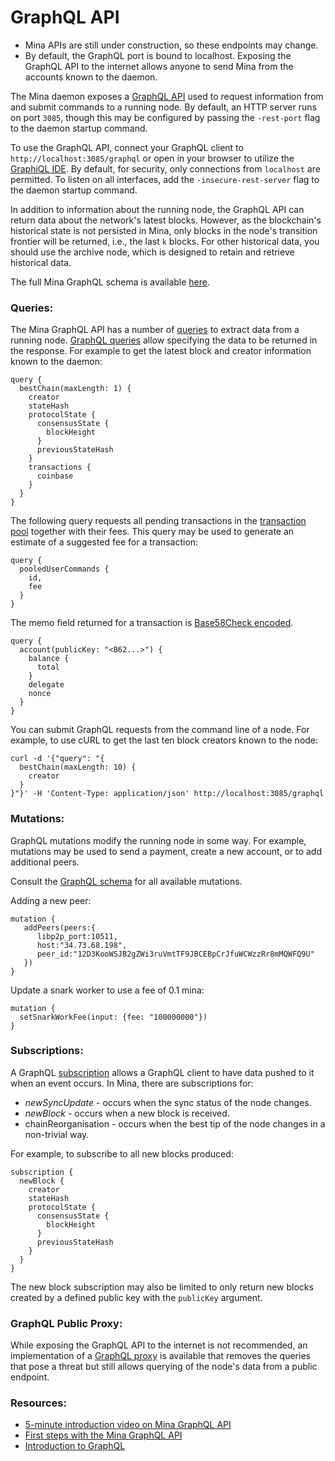 
# GraphQL API

<Alert kind="warning">

- Mina APIs are still under construction, so these endpoints may change.
- By default, the GraphQL port is bound to localhost. Exposing the GraphQL API to the internet allows anyone to send Mina from the accounts known to the daemon.

</Alert>

The Mina daemon exposes a [GraphQL API](https://graphql.org/) used to request information from and submit commands to a running node. By default, an HTTP server runs on port `3085`, though this may be configured by passing the `-rest-port` flag to the daemon startup command.

To use the GraphQL API, connect your GraphQL client to `http://localhost:3085/graphql` or open in your browser to utilize the [GraphiQL IDE](https://github.com/graphql/graphiql). By default, for security, only connections from `localhost` are permitted. To listen on all interfaces, add the `-insecure-rest-server` flag to the daemon startup command.

In addition to information about the running node, the GraphQL API can return data about the network's latest blocks. However, as the blockchain's historical state is not persisted in Mina, only blocks in the node's transition frontier will be returned, i.e., the last `k` blocks. For other historical data, you should use the archive node, which is designed to retain and retrieve historical data.

The full Mina GraphQL schema is available [here](https://docs.minaprotocol.com/graphql-docs/).

### Queries:

The Mina GraphQL API has a number of [queries](https://docs.minaprotocol.com/graphql-docs/query.doc.html) to extract data from a running node. [GraphQL queries](https://graphql.org/learn/queries/) allow specifying the data to be returned in the response. For example to get the latest block and creator information known to the daemon:

```
query {
  bestChain(maxLength: 1) {
    creator
    stateHash
    protocolState {
      consensusState {
        blockHeight
      }
      previousStateHash
    }
    transactions {
      coinbase
    }
  }
}
```

The following query requests all pending transactions in the [transaction pool](#) together with their fees. This query may be used to generate an estimate of a suggested fee for a transaction:

```
query {
  pooledUserCommands {
    id,
    fee
  }
}
```

<Alert>

The memo field returned for a transaction is [Base58Check encoded](https://en.bitcoin.it/wiki/Base58Check_encoding).

</Alert>

```
query {
  account(publicKey: "<B62...>") {
    balance {
      total
    }
    delegate
    nonce
  }
}
```

You can submit GraphQL requests from the command line of a node. For example, to use cURL to get the last ten block creators known to the node:

```
curl -d '{"query": "{
  bestChain(maxLength: 10) {
    creator
  }
}"}' -H 'Content-Type: application/json' http://localhost:3085/graphql
```

### Mutations:

GraphQL mutations modify the running node in some way. For example, mutations may be used to send a payment, create a new account, or to add additional peers.

<Alert>

Consult the [GraphQL schema](https://docs.minaprotocol.com/graphql-docs/mutation.doc.html) for all available mutations.

</Alert>

Adding a new peer:

```
mutation {
   addPeers(peers:{
      libp2p_port:10511,
      host:"34.73.68.198",
      peer_id:"12D3KooWSJB2gZWi3ruVmtTF9JBCEBpCrJfuWCWzzRr8mMQWFQ9U"
   })
}
```

Update a snark worker to use a fee of 0.1 mina:

```
mutation {
  setSnarkWorkFee(input: {fee: "100000000"})
}
```

### Subscriptions:

A GraphQL [subscription](https://docs.minaprotocol.com/graphql-docs/subscription.doc.html) allows a GraphQL client to have data pushed to it when an event occurs. In Mina, there are subscriptions for:

- _newSyncUpdate_ - occurs when the sync status of the node changes.
- _newBlock_ - occurs when a new block is received.
- chainReorganisation - occurs when the best tip of the node changes in a non-trivial way.

For example, to subscribe to all new blocks produced:

```
subscription {
  newBlock {
    creator
    stateHash
    protocolState {
      consensusState {
        blockHeight
      }
      previousStateHash
    }
  }
}
```

The new block subscription may also be limited to only return new blocks created by a defined public key with the `publicKey` argument.

### GraphQL Public Proxy:

While exposing the GraphQL API to the internet is not recommended, an implementation of a [GraphQL proxy](https://github.com/MinaProtocol/mina/tree/master/automation/services/graphql-public-proxy) is available that removes the queries that pose a threat but still allows querying of the node's data from a public endpoint.

### Resources:

- [5-minute introduction video on Mina GraphQL API](http://bit.ly/GraphQLAPIin5)
- [First steps with the Mina GraphQL API](https://garethtdavies.com/crypto/first-steps-with-coda-graphql-api.html)
- [Introduction to GraphQL](https://graphql.org/learn/)

